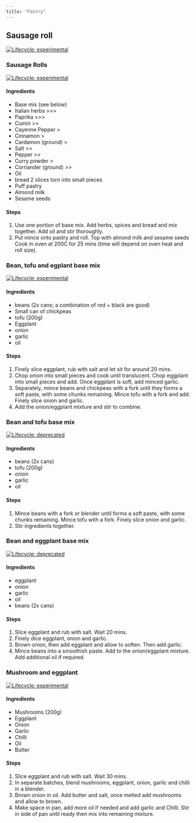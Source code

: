 ```yaml
---
title: "Pastry"
---
```


## Sausage roll
[![Lifecycle: experimental](https://img.shields.io/badge/lifecycle-experimental-orange.svg)](https://www.tidyverse.org/lifecycle/#experimental)


### Sausage Rolls
[![Lifecycle: experimental](https://img.shields.io/badge/lifecycle-experimental-orange.svg)](https://www.tidyverse.org/lifecycle/#experimental)

#### Ingredients
- Base mix (see below)
- Italian herbs >>>
- Paprika >>>
- Cumin >>
- Cayenne Pepper >
- Cinnamon >
- Cardamon (ground) >
- Salt >>
- Pepper >>
- Curry powder >
- Corriander (ground) >>
- Oil
- bread 2 slices torn into small pieces
- Puff pastry
- Almond milk
- Sesame seeds

#### Steps
1. Use one portion of base mix. Add herbs, spices and bread and mix together. Add oil and stir thoroughly.
1. Put mince onto pastry and roll. Top with almond milk and sesame seeds Cook in oven at 200C for 25 mins (time will depend on oven heat and roll size).

### Bean, tofu and egplant base mix
[![Lifecycle: experimental](https://img.shields.io/badge/lifecycle-experimental-orange.svg)](https://www.tidyverse.org/lifecycle/#experimental)

#### Ingredients
- beans (2x cans; a combination of red + black are good)
- Small can of chickpeas
- tofu (200g)
- Eggplant
- onion
- garlic
- oil

#### Steps
1. Finely slice eggplant, rub with salt and let sit for around 20 mins.
1. Chop onion into small pieces and cook until translucent. Chop eggplant into small pieces and add. Once eggplant is soft, add  minced garlic.
1. Separately, mince beans and chickpeas with a fork until they forms a soft paste, with some chunks remaining. Mince tofu with a fork and add. Finely slice onion and garlic.
1. Add the onion/eggplant mixture and stir to combine.

### Bean and tofu base mix
[![Lifecycle: deprecated](https://img.shields.io/badge/lifecycle-deprecated-orange.svg)](https://www.tidyverse.org/lifecycle/#deprecated)

#### Ingredients
- beans (2x cans)
- tofu (200g)
- onion
- garlic
- oil

#### Steps
1. Mince beans with a fork or blender until forms a soft paste, with some chunks remaining. Mince tofu with a fork. Finely slice onion and garlic.
1. Stir ingredients together.

### Bean and eggplant base mix

[![Lifecycle: deprecated](https://img.shields.io/badge/lifecycle-deprecated-orange.svg)](https://www.tidyverse.org/lifecycle/#deprecated)

#### Ingredients
- eggplant
- onion
- garlic
- oil
- beans (2x cans)

#### Steps
1. Slice eggplant and rub with salt. Wait 20 mins.
1. Finely dice eggplant, onion and garlic.
1. Brown onion, then add eggplant and allow to soften. Then add garlic.
1. Mince beans into a smoothish paste. Add to the onion/eggplant mixture. Add additional oil if required.


### Mushroom and eggplant
[![Lifecycle: experimental](https://img.shields.io/badge/lifecycle-experimental-orange.svg)](https://www.tidyverse.org/lifecycle/#experimental)

#### Ingredients
- Mushrooms (200g)
- Eggplant
- Onion
- Garlic
- Chilli
- Oil
- Butter

#### Steps

1. Slice eggplant and rub with salt. Wait 30 mins.
1. In separate batches, blend mushrooms, eggplant, onion, garlic and chilli in a blender.
1. Brown onion in oil. Add butter and salt, once melted add mushrooms and allow to brown.
1. Make space in pan, add more oil if needed and add garlic and Chilli. Stir in side of pan until ready then mix into remaining mixture.
